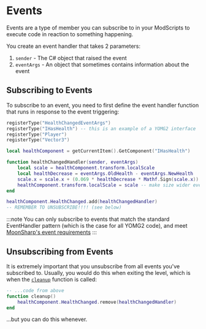# Events

Events are a type of member you can subscribe to in your ModScripts to execute code in reaction to something happening.

You create an event handler that takes 2 parameters:

1. `sender` - The C# object that raised the event
2. `eventArgs` - An object that sometimes contains information about the event

## Subscribing to Events

To subscribe to an event, you need to first define the event handler function that runs in response to the event triggering:

```lua {8,15}
registerType("HealthChangedEventArgs")
registerType("IHasHealth") -- this is an example of a YOMG2 interface
registerType("Player")
registerType("Vector3")

local healthComponent = getCurrentItem().GetComponent("IHasHealth")

function healthChangedHandler(sender, eventArgs)
    local scale = healthComponent.transform.localScale
    local healthDecrease = eventArgs.OldHealth - eventArgs.NewHealth
    scale.x = scale.x + (0.069 * healthDecrease * Mathf.Sign(scale.x)) -- if scale is negative (coz item is facing other direction), we gotta subtract to make it wider
    healthComponent.transform.localScale = scale -- make size wider every time health changes. lol.
end

healthComponent.HealthChanged.add(healthChangedHandler)
-- REMEMBER TO UNSUBSCRIBE!!!! (see below)
```

:::note
You can only subscribe to events that match the standard EventHandler pattern (which is the case for all YOMG2 code), and meet [MoonSharp's event requirements](https://www.moonsharp.org/objects.html#events)
:::

## Unsubscribing from Events

It is extremely important that you unsubscribe from all events you've subscribed to. Usually, you would do this when exiting the level, which is when the [`cleanup`](/docs/guides/lifecycle-events#cleanup) function is called:

```lua {3}
-- ...code from above
function cleanup()
    healthComponent.HealthChanged.remove(healthChangedHandler)
end
```

...but you can do this whenever.
